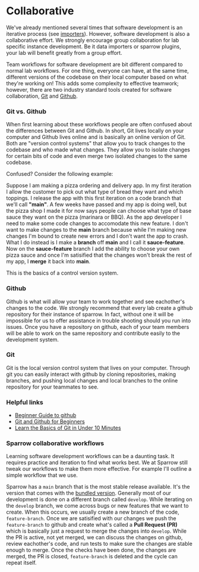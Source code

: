 
# Collaborative

We've already mentioned several times that software development is an iterative process (see [importers](/docs/getting-started/importers)).
However, software development is also a collaborative effort. We strongly encourage group collaboration for
lab specific instance development. Be it data importers or sparrow plugins, your lab will benefit greatly
from a group effort.

Team workflows for software development are bit different compared to normal lab workflows. For one thing,
everyone can have, at the same time, different versions of the codebase on their local computer based on
what they're working on! This adds some complexity to effective teamwork; however, there are two industry
standard tools created for software collaboration, [Git](https://git-scm.com/) and [Github](https://github.com/).

### Git vs. Github

When first learning about these workflows people are often confused about the differences between Git and Github.
In short, Git lives locally on your computer and Github lives online and is basically an online version of Git.
Both are "version control systems" that allow you to track changes to the codebase and who made what changes.
They allow you to isolate changes for certain bits of code and even merge two isolated changes to the same codebase.

Confused? Consider the following example:

Suppose I am making a pizza ordering and delivery app. In my first iteration
I allow the customer to pick out what type of bread they want and which toppings. I release the app with this first
iteration on a code branch that we'll call **"main"**. A few weeks have passed and my app is doing well, but
the pizza shop I made it for now says people can choose what type of base sauce they want on the pizza (marinara or BBQ).
As the app developer I need to make some code changes to accomodate this new feature. I don't want to make changes to
the **main** branch because while I'm making new changes I'm bound to create new errors and I don't want the app to crash.
What I do instead is I make a **branch** off **main** and I call it **sauce-feature**. Now on the **sauce-feature** branch
I add the ability to choose your own pizza sauce and once I'm satisified that the changes won't break the rest of my app, I **merge**
it back into **main**.

This is the basics of a control version system.

### Github

Github is what will allow your team to work together and see eachother's changes to the code. We strongly
recommend that every lab create a github repository for their instance of sparrow. In fact, without one it
will be impossible for us to offer assistance in trouble shooting should you run into issues. Once you have
a repository on github, each of your team members will be able to work on the same repository and contribute
easily to the development system.

### Git

Git is the local version control system that lives on your computer. Through git you can easily interact with
github by cloning repositories, making branches, and pushing local changes and local branches to the online
repository for your teammates to see.

### Helpful links

- [Beginner Guide to github](https://guides.github.com/activities/hello-world/)
- [Git and Github for Beginners](https://product.hubspot.com/blog/git-and-github-tutorial-for-beginners)
- [Learn the Basics of Git in Under 10 Minutes](https://www.freecodecamp.org/news/learn-the-basics-of-git-in-under-10-minutes-da548267cc91/)

### Sparrow collaborative workflows

Learning software development workflows can be a daunting task. It requires practice and iteration to
find what works best. We at Sparrow still tweak our workflows to make them more effective. For example
I'll outline a simple workflow that we use.

Sparrow has a `main` branch that is the most stable release available. It's the version that comes with
the [bundled version](/docs/getting-started). Generally most of our development is done on a different branch
called `develop`. While iterating on the `develop` branch, we come across bugs or new features that we want to create.
When this occurs, we usually create a new branch of the code, `feature-branch`. Once we are satisified with
our changes we push the `feature-branch` to github and create what's called a **Pull Request (PR)** which is basically
just a request to merge the changes into `develop`. While the PR is active, not yet merged, we can discuss the
changes on github, review eachother's code, and run tests to make sure the changes are stable enough to merge.
Once the checks have been done, the changes are merged, the PR is closed, `feature-branch` is deleted and the cycle can repeat itself.

